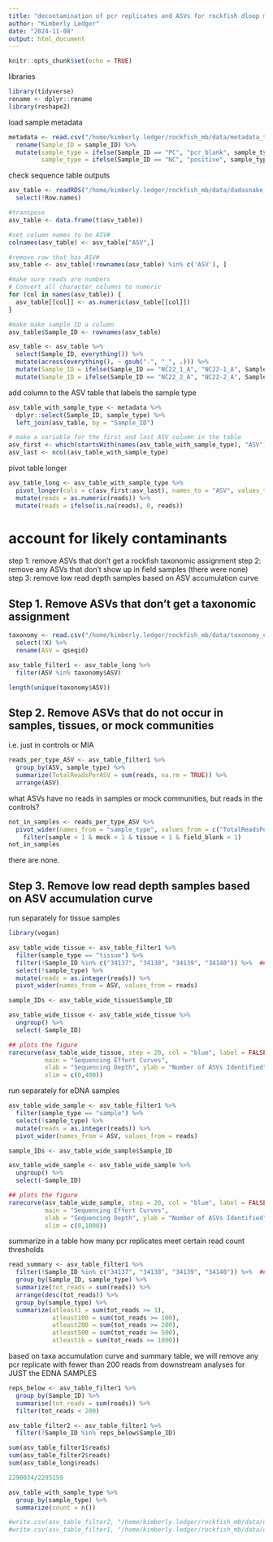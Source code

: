 ```yaml
---
title: "decontamination of pcr replicates and ASVs for rockfish dloop mock communities and bottom trawl samples"
author: "Kimberly Ledger"
date: "2024-11-08"
output: html_document
---
```


```r
knitr::opts_chunk$set(echo = TRUE)
```

libraries
```r
library(tidyverse)
rename <- dplyr::rename
library(reshape2)
```

load sample metadata
```r
metadata <- read.csv("/home/kimberly.ledger/rockfish_mb/data/metadata_tissue_mock_bt22.csv") %>%
  rename(Sample_ID = sample_ID) %>%
  mutate(sample_type = ifelse(Sample_ID == "PC", "pcr_blank", sample_type),
         sample_type = ifelse(Sample_ID == "NC", "positive", sample_type))    ### ids for pc and nc were flip-flopped  
```

check sequence table outputs
```r
asv_table <- readRDS("/home/kimberly.ledger/rockfish_mb/data/dadasnake_output/filtered.seqTab.RDS") %>%
  select(!Row.names)

#transpose 
asv_table <- data.frame(t(asv_table))

#set column names to be ASV# 
colnames(asv_table) <- asv_table["ASV",]

#remove row that has ASV#
asv_table <- asv_table[!rownames(asv_table) %in% c('ASV'), ]

#make sure reads are numbers
# Convert all character columns to numeric
for (col in names(asv_table)) {
  asv_table[[col]] <- as.numeric(asv_table[[col]])
}

#make make sample ID a column 
asv_table$Sample_ID <- rownames(asv_table)

asv_table <- asv_table %>%
  select(Sample_ID, everything()) %>%
  mutate(across(everything(), ~ gsub("-", "_", .))) %>%
  mutate(Sample_ID = ifelse(Sample_ID == "NC22_1_A", "NC22-1_A", Sample_ID)) %>%
  mutate(Sample_ID = ifelse(Sample_ID == "NC22_2_A", "NC22-2_A", Sample_ID))
```

add column to the ASV table that labels the sample type
```r
asv_table_with_sample_type <- metadata %>%
  dplyr::select(Sample_ID, sample_type) %>%
  left_join(asv_table, by = "Sample_ID")

# make a variable for the first and last ASV column in the table
asv_first <- which(startsWith(names(asv_table_with_sample_type), "ASV"))[1]
asv_last <- ncol(asv_table_with_sample_type)
```

pivot table longer 
```r
asv_table_long <- asv_table_with_sample_type %>%
  pivot_longer(cols = c(asv_first:asv_last), names_to = "ASV", values_to = "reads") %>%
  mutate(reads = as.numeric(reads)) %>%
  mutate(reads = ifelse(is.na(reads), 0, reads))
```

# account for likely contaminants 

step 1: remove ASVs that don't get a rockfish taxonomic assignment 
step 2: remove any ASVs that don't show up in field samples (there were none)
step 3: remove low read depth samples based on ASV accumulation curve  

## Step 1. Remove ASVs that don't get a taxonomic assignment  

```r
taxonomy <- read.csv("/home/kimberly.ledger/rockfish_mb/data/taxonomy_custom534_20250117.csv") %>% 
  select(!X) %>%
  rename(ASV = qseqid)

asv_table_filter1 <- asv_table_long %>%
  filter(ASV %in% taxonomy$ASV)

length(unique(taxonomy$ASV))
```

## Step 2. Remove ASVs that do not occur in samples, tissues, or mock communities
i.e. just in controls or MIA

```r
reads_per_type_ASV <- asv_table_filter1 %>%
  group_by(ASV, sample_type) %>%
  summarize(TotalReadsPerASV = sum(reads, na.rm = TRUE)) %>%
  arrange(ASV)
```

what ASVs have no reads in samples or mock communities, but reads in the controls? 
```r
not_in_samples <- reads_per_type_ASV %>%
  pivot_wider(names_from = "sample_type", values_from = c("TotalReadsPerASV")) %>%
    filter(sample < 1 & mock < 1 & tissue < 1 & field_blank < 1)
not_in_samples
```

there are none. 

## Step 3. Remove low read depth samples based on ASV accumulation curve

run separately for tissue samples 
```r
library(vegan)

asv_table_wide_tissue <- asv_table_filter1 %>%
  filter(sample_type == "tissue") %>%
  filter(!Sample_ID %in% c("34137", "34138", "34139", "34140")) %>%  ## remove tissues not included in study 
  select(!sample_type) %>%
  mutate(reads = as.integer(reads)) %>%
  pivot_wider(names_from = ASV, values_from = reads)

sample_IDs <- asv_table_wide_tissue$Sample_ID

asv_table_wide_tissue <- asv_table_wide_tissue %>%
  ungroup() %>%
  select(-Sample_ID)

## plots the figure
rarecurve(asv_table_wide_tissue, step = 20, col = "blue", label = FALSE, 
          main = "Sequencing Effort Curves",
          xlab = "Sequencing Depth", ylab = "Number of ASVs Identified",
          xlim = c(0,400))
```

run separately for eDNA samples 
```r
asv_table_wide_sample <- asv_table_filter1 %>%
  filter(sample_type == "sample") %>%
  select(!sample_type) %>%
  mutate(reads = as.integer(reads)) %>%
  pivot_wider(names_from = ASV, values_from = reads)

sample_IDs <- asv_table_wide_sample$Sample_ID

asv_table_wide_sample <- asv_table_wide_sample %>%
  ungroup() %>%
  select(-Sample_ID)

## plots the figure
rarecurve(asv_table_wide_sample, step = 20, col = "blue", label = FALSE, 
          main = "Sequencing Effort Curves",
          xlab = "Sequencing Depth", ylab = "Number of ASVs Identified",
          xlim = c(0,1000))
```


summarize in a table how many pcr replicates meet certain read count thresholds 
```r
read_summary <- asv_table_filter1 %>%
  filter(!Sample_ID %in% c("34137", "34138", "34139", "34140")) %>%  ## remove tissues not included in study 
  group_by(Sample_ID, sample_type) %>%
  summarize(tot_reads = sum(reads)) %>%
  arrange(desc(tot_reads)) %>%
  group_by(sample_type) %>%
  summarize(atleast1 = sum(tot_reads >= 1),
            atleast100 = sum(tot_reads >= 100),
            atleast200 = sum(tot_reads >= 200),
            atleast500 = sum(tot_reads >= 500),
            atleast1k = sum(tot_reads >= 1000))
```

based on taxa accumulation curve and summary table, we will remove any pcr replicate with fewer than 200 reads from downstream analyses for JUST the EDNA SAMPLES

```r
reps_below <- asv_table_filter1 %>%
  group_by(Sample_ID) %>%
  summarise(tot_reads = sum(reads)) %>%
  filter(tot_reads < 200)
```

```r
asv_table_filter2 <- asv_table_filter1 %>%
  filter(!Sample_ID %in% reps_below$Sample_ID)
```

```r
sum(asv_table_filter1$reads)
sum(asv_table_filter2$reads)
sum(asv_table_long$reads)
```

```r
2290034/2295159
```
```r
asv_table_with_sample_type %>%
  group_by(sample_type) %>%
  summarize(count = n())
```

```r
#write.csv(asv_table_filter2, "/home/kimberly.ledger/rockfish_mb/data/decontaminated_asv_table.csv")
#write.csv(asv_table_filter1, "/home/kimberly.ledger/rockfish_mb/data/decontaminated_asv_table_noreadcountfilter.csv")
```